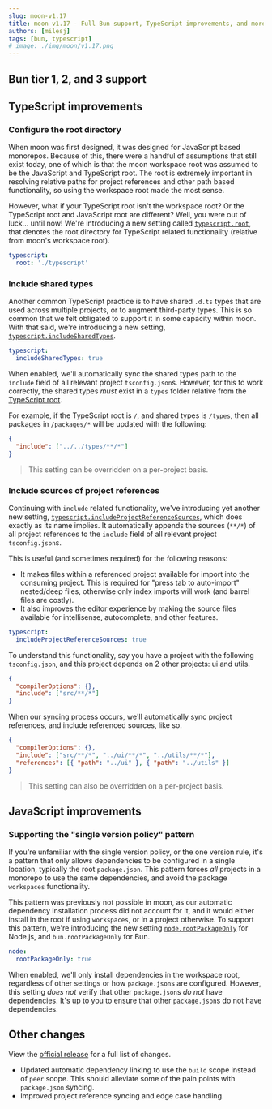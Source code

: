 ```yaml
---
slug: moon-v1.17
title: moon v1.17 - Full Bun support, TypeScript improvements, and more!
authors: [milesj]
tags: [bun, typescript]
# image: ./img/moon/v1.17.png
---
```


<!--truncate-->

## Bun tier 1, 2, and 3 support

## TypeScript improvements

### Configure the root directory

When moon was first designed, it was designed for JavaScript based monorepos. Because of this, there
were a handful of assumptions that still exist today, one of which is that the moon workspace root
was assumed to be the JavaScript and TypeScript root. The root is extremely important in resolving
relative paths for project references and other path based functionality, so using the workspace
root made the most sense.

However, what if your TypeScript root isn't the workspace root? Or the TypeScript root and
JavaScript root are different? Well, you were out of luck... until now! We're introducing a new
setting called [`typescript.root`](/docs/config/toolchain#root), that denotes the root directory for
TypeScript related functionality (relative from moon's workspace root).

```yaml title=".moon/toolchain.yml"
typescript:
  root: './typescript'
```

### Include shared types

Another common TypeScript practice is to have shared `.d.ts` types that are used across multiple
projects, or to augment third-party types. This is so common that we felt obligated to support it in
some capacity within moon. With that said, we're introducing a new setting,
[`typescript.includeSharedTypes`](/docs/config/toolchain#includesharedtypes).

```yaml title=".moon/toolchain.yml"
typescript:
  includeSharedTypes: true
```

When enabled, we'll automatically sync the shared types path to the `include` field of all relevant
project `tsconfig.json`s. However, for this to work correctly, the shared types _must_ exist in a
`types` folder relative from the [TypeScript root](#configure-the-root-directory).

For example, if the TypeScript root is `/`, and shared types is `/types`, then all packages in
`/packages/*` will be updated with the following:

```json title="packages/example/tsconfig.json"
{
  "include": ["../../types/**/*"]
}
```

> This setting can be overridden on a per-project basis.

### Include sources of project references

Continuing with `include` related functionality, we've introducing yet another new setting,
[`typescript.includeProjectReferenceSources`](/docs/config/toolchain#includeprojectreferencesources),
which does exactly as its name implies. It automatically appends the sources (`**/*`) of all project
references to the `include` field of all relevant project `tsconfig.json`s.

This is useful (and sometimes required) for the following reasons:

- It makes files within a referenced project available for import into the consuming project. This
  is required for "press tab to auto-import" nested/deep files, otherwise only index imports will
  work (and barrel files are costly).
- It also improves the editor experience by making the source files available for intellisense,
  autocomplete, and other features.

```yaml title=".moon/toolchain.yml"
typescript:
  includeProjectReferenceSources: true
```

To understand this functionality, say you have a project with the following `tsconfig.json`, and
this project depends on 2 other projects: ui and utils.

```json title="packages/example/tsconfig.json"
{
  "compilerOptions": {},
  "include": ["src/**/*"]
}
```

When our syncing process occurs, we'll automatically sync project references, and include referenced
sources, like so.

```json title="packages/example/tsconfig.json"
{
  "compilerOptions": {},
  "include": ["src/**/*", "../ui/**/*", "../utils/**/*"],
  "references": [{ "path": "../ui" }, { "path": "../utils" }]
}
```

> This setting can also be overridden on a per-project basis.

## JavaScript improvements

### Supporting the "single version policy" pattern

If you're unfamiliar with the single version policy, or the one version rule, it's a pattern that
only allows dependencies to be configured in a single location, typically the root `package.json`.
This pattern forces _all_ projects in a monorepo to use the same dependencies, and avoid the package
`workspaces` functionality.

This pattern was previously not possible in moon, as our automatic dependency installation process
did not account for it, and it would either install in the root if using `workspaces`, or in a
project otherwise. To support this pattern, we're introducing the new setting
[`node.rootPackageOnly`](/docs/config/toolchain#rootpackageonly) for Node.js, and
`bun.rootPackageOnly` for Bun.

```yaml title=".moon/toolchain.yml"
node:
  rootPackageOnly: true
```

When enabled, we'll only install dependencies in the workspace root, regardless of other settings or
how `package.json`s are configured. However, this setting _does not_ verify that other
`package.json`s _do not_ have dependencies. It's up to you to ensure that other `package.json`s do
not have dependencies.

## Other changes

View the [official release](https://github.com/moonrepo/moon/releases/tag/v1.17.0) for a full list
of changes.

- Updated automatic dependency linking to use the `build` scope instead of `peer` scope. This should
  alleviate some of the pain points with `package.json` syncing.
- Improved project reference syncing and edge case handling.
